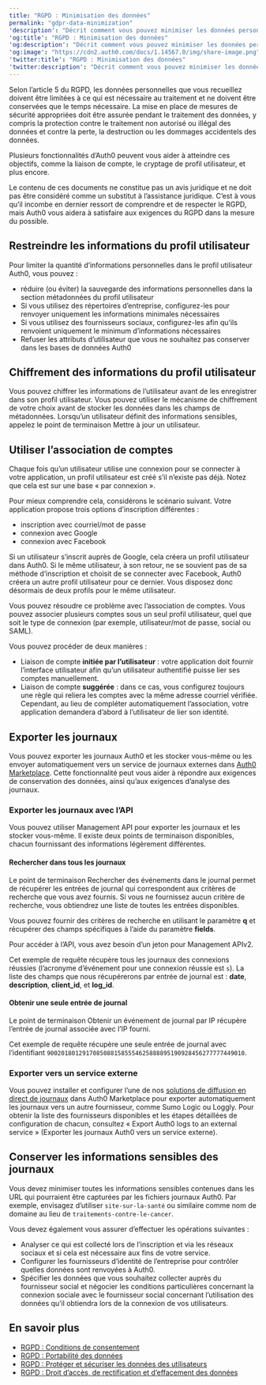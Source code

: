 ```yaml
---
title: "RGPD : Minimisation des données"
permalink: "gdpr-data-minimization"
'description': "Décrit comment vous pouvez minimiser les données personnelles que vous recueillez pour traitement et assurer leur sécurité."
'og:title': "RGPD : Minimisation des données"
'og:description': "Décrit comment vous pouvez minimiser les données personnelles que vous recueillez pour traitement et assurer leur sécurité."
'og:image': "https://cdn2.auth0.com/docs/1.14567.0/img/share-image.png"
'twitter:title': "RGPD : Minimisation des données"
'twitter:description': "Décrit comment vous pouvez minimiser les données personnelles que vous recueillez pour traitement et assurer leur sécurité."
---
```


Selon l’article 5 du RGPD, les données personnelles que vous recueillez doivent être limitées à ce qui est nécessaire au traitement et ne doivent être conservées que le temps nécessaire. La mise en place de mesures de sécurité appropriées doit être assurée pendant le traitement des données, y compris la protection contre le traitement non autorisé ou illégal des données et contre la perte, la destruction ou les dommages accidentels des données.

Plusieurs fonctionnalités d’Auth0 peuvent vous aider à atteindre ces objectifs, comme la liaison de compte, le cryptage de profil utilisateur, et plus encore.

<Callout icon="file-lines" color="#0EA5E9" iconType="regular">

Le contenu de ces documents ne constitue pas un avis juridique et ne doit pas être considéré comme un substitut à l’assistance juridique. C’est à vous qu’il incombe en dernier ressort de comprendre et de respecter le RGPD, mais Auth0 vous aidera à satisfaire aux exigences du RGPD dans la mesure du possible.

</Callout>

## Restreindre les informations du profil utilisateur

Pour limiter la quantité d’informations personnelles dans le profil utilisateur Auth0, vous pouvez :

* réduire (ou éviter) la sauvegarde des informations personnelles dans la section métadonnées du profil utilisateur
* Si vous utilisez des répertoires d’entreprise, configurez-les pour renvoyer uniquement les informations minimales nécessaires
* Si vous utilisez des fournisseurs sociaux, configurez-les afin qu’ils renvoient uniquement le minimum d’informations nécessaires
* Refuser les attributs d’utilisateur que vous ne souhaitez pas conserver dans les bases de données Auth0

## Chiffrement des informations du profil utilisateur

Vous pouvez chiffrer les informations de l’utilisateur avant de les enregistrer dans son profil utilisateur. Vous pouvez utiliser le mécanisme de chiffrement de votre choix avant de stocker les données dans les champs de métadonnées. Lorsqu’un utilisateur définit des informations sensibles, appelez le point de terminaison Mettre à jour un utilisateur.

## Utiliser l’association de comptes

Chaque fois qu’un utilisateur utilise une connexion pour se connecter à votre application, un profil utilisateur est créé s’il n’existe pas déjà. Notez que cela est sur une base « par connexion ».

Pour mieux comprendre cela, considérons le scénario suivant. Votre application propose trois options d’inscription différentes :

* inscription avec courriel/mot de passe
* connexion avec Google
* connexion avec Facebook

Si un utilisateur s’inscrit auprès de Google, cela créera un profil utilisateur dans Auth0. Si le même utilisateur, à son retour, ne se souvient pas de sa méthode d’inscription et choisit de se connecter avec Facebook, Auth0 créera un autre profil utilisateur pour ce dernier. Vous disposez donc désormais de deux profils pour le même utilisateur.

Vous pouvez résoudre ce problème avec l’association de comptes. Vous pouvez associer plusieurs comptes sous un seul profil utilisateur, quel que soit le type de connexion (par exemple, utilisateur/mot de passe, social ou <Tooltip href="/docs/fr-ca/glossary?term=security-assertion-markup-language" tip="Security Assertion Markup Language (SAML)
Protocole normalisé permettant à deux parties d’échanger des informations d’authentification sans mot de passe." cta="Voir le glossaire">SAML</Tooltip>).

Vous pouvez procéder de deux manières :

* Liaison de compte **initiée par l’utilisateur** : votre application doit fournir l’interface utilisateur afin qu’un utilisateur authentifié puisse lier ses comptes manuellement.
* Liaison de compte **suggérée** : dans ce cas, vous configurez toujours une règle qui reliera les comptes avec la même adresse courriel vérifiée. Cependant, au lieu de compléter automatiquement l’association, votre application demandera d’abord à l’utilisateur de lier son identité.

## Exporter les journaux

Vous pouvez exporter les journaux Auth0 et les stocker vous-même ou les envoyer automatiquement vers un service de journaux externes dans [Auth0 Marketplace](https://marketplace.auth0.com/features/log-streaming). Cette fonctionnalité peut vous aider à répondre aux exigences de conservation des données, ainsi qu’aux exigences d’analyse des journaux.

### Exporter les journaux avec l’API

Vous pouvez utiliser <Tooltip href="/docs/fr-ca/glossary?term=management-api" tip="Management API
Un produit permettant aux clients d’effectuer des tâches administratives." cta="Voir le glossaire">Management API</Tooltip> pour exporter les journaux et les stocker vous-même. Il existe deux points de terminaison disponibles, chacun fournissant des informations légèrement différentes.

#### Rechercher dans tous les journaux

Le point de terminaison Rechercher des événements dans le journal permet de récupérer les entrées de journal qui correspondent aux critères de recherche que vous avez fournis. Si vous ne fournissez aucun critère de recherche, vous obtiendrez une liste de toutes les entrées disponibles.

Vous pouvez fournir des critères de recherche en utilisant le paramètre **q** et récupérer des champs spécifiques à l’aide du paramètre **fields**.

Pour accéder à l’API, vous avez besoin d’un jeton pour Management APIv2.

Cet exemple de requête récupère tous les journaux des connexions réussies (l’acronyme d’événement pour une connexion réussie est `s`). La liste des champs que nous récupérerons par entrée de journal est : **date**, **description**, **client_id**, et **log_id**.

#### Obtenir une seule entrée de journal

Le point de terminaison Obtenir un événement de journal par IP récupère l’entrée de journal associée avec l’IP fourni.

Cet exemple de requête récupère une seule entrée de journal avec l’identifiant `90020180129170850881585554625888895190928456277777449010`.

### Exporter vers un service externe

Vous pouvez installer et configurer l’une de nos [solutions de diffusion en direct de journaux](https://marketplace.auth0.com/features/log-streaming) dans Auth0 Marketplace pour exporter automatiquement les journaux vers un autre fournisseur, comme Sumo Logic ou Loggly. Pour obtenir la liste des fournisseurs disponibles et les étapes détaillées de configuration de chacun, consultez « Export Auth0 logs to an external service » (Exporter les journaux Auth0 vers un service externe).

## Conserver les informations sensibles des journaux

Vous devez minimiser toutes les informations sensibles contenues dans les URL qui pourraient être capturées par les fichiers journaux Auth0. Par exemple, envisagez d’utiliser `site-sur-la-santé` ou similaire comme nom de domaine au lieu de `traitements-contre-le-cancer`.

Vous devez également vous assurer d’effectuer les opérations suivantes :

* Analyser ce qui est collecté lors de l’inscription et via les réseaux sociaux et si cela est nécessaire aux fins de votre service.
* Configurer les fournisseurs d’identité de l’entreprise pour contrôler quelles données sont renvoyées à Auth0.
* Spécifier les données que vous souhaitez collecter auprès du fournisseur social et négocier les conditions particulières concernant la connexion sociale avec le fournisseur social concernant l’utilisation des données qu’il obtiendra lors de la connexion de vos utilisateurs.

## En savoir plus

* [RGPD : Conditions de consentement](/docs/fr-ca/secure/data-privacy-and-compliance/gdpr/gdpr-conditions-for-consent)
* [RGPD : Portabilité des données](/docs/fr-ca/secure/data-privacy-and-compliance/gdpr/gdpr-data-portability)
* [RGPD : Protéger et sécuriser les données des utilisateurs](/docs/fr-ca/secure/data-privacy-and-compliance/gdpr/gdpr-protect-and-secure-user-data)
* [RGPD : Droit d’accès, de rectification et d’effacement des données](/docs/fr-ca/secure/data-privacy-and-compliance/gdpr/gdpr-right-to-access-correct-and-erase-data)